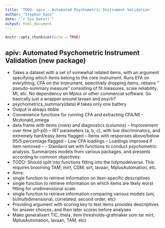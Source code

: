 ```yaml
---
title: 'TODO: apiv - Automated Psychometric Instrument Validation'
author: "Stephan Daus"
date: "`r Sys.Date()`"
output: html_document
---
```


```r
knitr::opts_chunk$set(echo = TRUE)
```


## apiv: Automated Psychometric Instrument Validation (new package)
- Takes a dataset with a set of somewhat related items, with an argument specifying which items belong to the core instrument. Runs EFA on everything, CFA on the instrument, selectively dropping items, obtains " pseudo-summary measure" consisting of fit measures, scale reliability, MI, etc. No dependency on Mplus or other commercial software. So basically just a wrapper around lavaan and psych?
- psychometrics_summary(data) # takes only one battery
- Output is always tibble
- Convenience functions for running CFA and extracting CFA/MI
		- Mcdonald_omega
- data frame with items (rows) and diagnostics (columns)
--	Improvement over time (p1-p0)
--	IRT parameters (a, b, c), with low discriminators, and extremely hard/easy items flagged
--	Items with responses above/below 95/5 percentage flagged
--	Low CFA loadings
--	Loadings improved if item removed
-- -   Standard set with functions to conduct psychometric analysis. Summarizes models from various packages, and presents according to common objectives:
-   TODO: Should split into functions fitting into the tidymodelverse. This requires brooming TAM, mirt, CDM, sirt, lavaan, MplusAutomation, etc.
-   Aims:
-   single function to retrieve information on item-specific descriptives
-   single function to retrieve information on which items are likely worst fitting for unidimensional scale
-   single function to retrieve information comparing various models (uni, bi/multidimensional, correlated, second order, etc)
- Providing argument with scoring key to test items provides descriptives for answer choices, and then later scores before analyses
-	Make generalisert TIC, theta, item thresholds-grafmaker som tar mirt, MplusAutomation, lavaan, TAM, etc)
